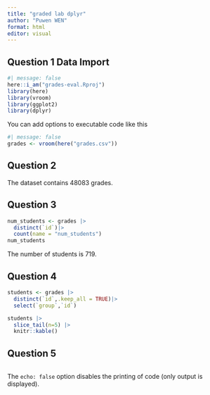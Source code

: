 ```yaml
---
title: "graded lab dplyr"
author: "Puwen WEN"
format: html
editor: visual
---
```



## Question 1 Data Import


```r
#| message: false
here::i_am("grades-eval.Rproj")
library(here)
library(vroom)
library(ggplot2)
library(dplyr)

```

You can add options to executable code like this

```r
#| message: false
grades <- vroom(here("grades.csv"))
```
## Question 2

The dataset contains 48083 grades.

## Question 3
```r

num_students <- grades |>
  distinct(`id`)|>
  count(name = "num_students")
num_students
```
The number of students is 719.

## Question 4

```r

students <- grades |>
  distinct(`id`,.keep_all = TRUE)|>
  select(`group`,`id`)

students |>
  slice_tail(n=5) |>
  knitr::kable()


```

## Question 5
```r



```


The `echo: false` option disables the printing of code (only output is displayed).
